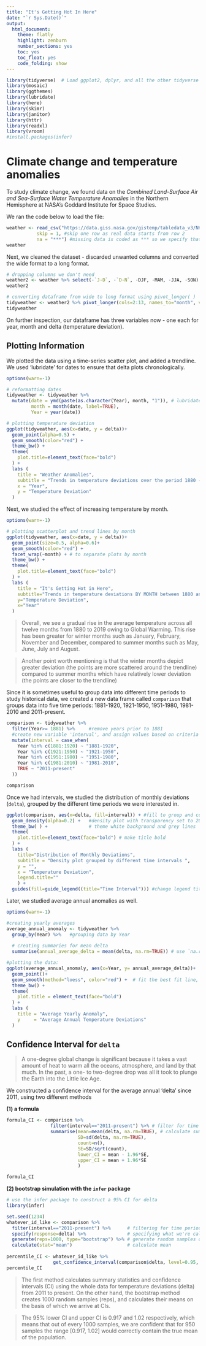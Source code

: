 ```yaml
---
title: "It's Getting Hot In Here"
date: "`r Sys.Date()`"
output:
  html_document:
    theme: flatly
    highlight: zenburn
    number_sections: yes
    toc: yes
    toc_float: yes
    code_folding: show
---
```


```r
library(tidyverse)  # Load ggplot2, dplyr, and all the other tidyverse packages
library(mosaic)
library(ggthemes)
library(lubridate)
library(here)
library(skimr)
library(janitor)
library(httr)
library(readxl)
library(vroom)
#install.packages(infer)
```

# Climate change and temperature anomalies 

To study climate change, we found data on the *Combined Land-Surface Air and Sea-Surface Water Temperature Anomalies* in the Northern Hemisphere at NASA's Goddard Institute for Space Studies. 

We ran the code below to load the file:

```r
weather <- read_csv("https://data.giss.nasa.gov/gistemp/tabledata_v3/NH.Ts+dSST.csv", 
           skip = 1, #skip one row as real data starts from row 2
           na = "***") #missing data is coded as *** so we specify that here
weather
```

Next, we cleaned the dataset - discarded unwanted columns and converted the wide format to a long format.

```r
# dropping columns we don't need
weather2 <- weather %>% select(-`J-D`, -`D-N`, -DJF, -MAM, -JJA, -SON)
weather2

# converting dataframe from wide to long format using pivot_longer( ) 
tidyweather <- weather2 %>% pivot_longer(cols=2:13, names_to="month", values_to="delta")
tidyweather
```

On further inspection, our dataframe has three variables now - one each for year, month and delta (temperature deviation). 

## Plotting Information

We plotted the data using a time-series scatter plot, and added a trendline. We used 'lubridate' for dates to ensure that delta plots chronologically.

```r

options(warn=-1)

# reformatting dates
tidyweather <- tidyweather %>%
  mutate(date = ymd(paste(as.character(Year), month, "1")), # lubridate used here
         month = month(date, label=TRUE),
         Year = year(date)) 

# plotting temperature deviation 
ggplot(tidyweather, aes(x=date, y = delta))+
  geom_point(alpha=0.5) +
  geom_smooth(color="red") +
  theme_bw() +
  theme(
    plot.title=element_text(face="bold")
  ) +
  labs (
    title = "Weather Anomalies",
    subtitle = "Trends in temperature deviations over the period 1880 - 2019",
    x = "Year",
    y = "Temperature Deviation"
  )
```

Next, we studied the effect of increasing temperature by month. 
 
```r

options(warn=-1)

# plotting scatterplot and trend lines by month
ggplot(tidyweather, aes(x=date, y = delta))+
  geom_point(size=0.5, alpha=0.6)+
  geom_smooth(color="red") +
  facet_wrap(~month) + # to separate plots by month
  theme_bw() +
  theme(
    plot.title=element_text(face="bold")
  ) +
  labs (
    title = "It's Getting Hot in Here",
    subtitle="Trends in temperature deviations BY MONTH between 1880 and 2019",
    y="Temperature Deviation",
    x="Year"
  )
```

> Overall, we see a gradual rise in the average temperature across all twelve months from 1880 to 2019 owing to Global Warming. This rise has been greater for winter months such as January, February, November and December, compared to summer months such as May, June, July and August. 

> Another point worth mentioning is that the winter months depict greater deviation (the points are more scattered around the trendline) compared to summer months which have relatively lower deviation (the points are closer to the trendline)

Since it is sometimes useful to group data into different time periods to study historical data, we created a new data frame called `comparison` that groups data into five time periods: 1881-1920, 1921-1950, 1951-1980, 1981-2010 and 2011-present. 

```r

comparison <- tidyweather %>% 
  filter(Year>= 1881) %>%     #remove years prior to 1881
  #create new variable 'interval', and assign values based on criteria below:
  mutate(interval = case_when(
    Year %in% c(1881:1920) ~ "1881-1920",
    Year %in% c(1921:1950) ~ "1921-1950",
    Year %in% c(1951:1980) ~ "1951-1980",
    Year %in% c(1981:2010) ~ "1981-2010",
    TRUE ~ "2011-present"
  ))

comparison
```

Once we had intervals, we studied the distribution of monthly deviations (`delta`), grouped by the different time periods we were interested in. 

```r

ggplot(comparison, aes(x=delta, fill=interval)) + #fill to group and colour by different time intervals
  geom_density(alpha=0.2) +   #density plot with transparency set to 20%
  theme_bw( ) +               # theme white background and grey lines
  theme(
    plot.title=element_text(face="bold") # make title bold
  ) +
  labs (
    title="Distribution of Monthly Deviations",
    subtitle = "Density plot grouped by different time intervals ",
    y = "",
    x = "Temperature Deviation",
    legend.title=""
    ) +
  guides(fill=guide_legend((title="Time Interval"))) #change legend title

```
Later, we studied average annual anomalies as well. 

```r

options(warn=-1)

#creating yearly averages
average_annual_anomaly <- tidyweather %>% 
  group_by(Year) %>%   #grouping data by Year
  
  # creating summaries for mean delta 
  summarise(annual_average_delta = mean(delta, na.rm=TRUE)) # use `na.rm=TRUE` to eliminate NA (not available) values

#plotting the data:
ggplot(average_annual_anomaly, aes(x=Year, y= annual_average_delta))+
  geom_point()+
  geom_smooth(method="loess", color="red") +  # fit the best fit line, using LOESS method
  theme_bw() +
  theme(
    plot.title = element_text(face="bold")
  ) +
  labs (
    title = "Average Yearly Anomaly",
    y     = "Average Annual Temperature Deviations"
  )                         
```
## Confidence Interval for `delta`

> A one-degree global change is significant because it takes a vast amount of heat to warm all the oceans, atmosphere, and land by that much. In the past, a one- to two-degree drop was all it took to plunge the Earth into the Little Ice Age.

We constructed a confidence interval for the average annual 'delta' since 2011, using two different methods 

**(1) a formula** 

```r

formula_CI <- comparison %>% 
                filter(interval=="2011-present") %>% # filter for time period we're interested in
                summarise(mean=mean(delta, na.rm=TRUE), # calculate summary statistics for delta
                          SD=sd(delta, na.rm=TRUE), 
                          count=n(), 
                          SE=SD/sqrt(count),
                          lower_CI = mean - 1.96*SE,
                          upper_CI = mean + 1.96*SE
                          )

formula_CI
```

**(2) bootstrap simulation with the `infer` package**

```r

# use the infer package to construct a 95% CI for delta
library(infer)

set.seed(1234)
whatever_id_like <- comparison %>% 
  filter(interval=="2011-present") %>%      # filtering for time period we're interested in
  specify(response=delta) %>%               # specifying what we're calculating CI for
  generate(reps=1000, type="bootstrap") %>% # generate random samples or reps using bootstrap
  calculate(stat="mean")                    # calculate mean
  
percentile_CI <- whatever_id_like %>% 
                 get_confidence_interval(comparison$delta, level=0.95, type="percentile")
percentile_CI
```

> The first method calculates summary statistics and confidence intervals (CI) using the whole data for temperature deviations (delta) from 2011 to present. On the other hand, the bootstrap method creates 1000 random samples (reps), and calculates their means on the basis of which we arrive at CIs. 

> The 95% lower CI and upper CI is 0.917 and 1.02 respectively, which means that out of every 1000 samples, we are confident that for 950 samples the range [0.917, 1.02] would correctly contain the true mean of the population.      